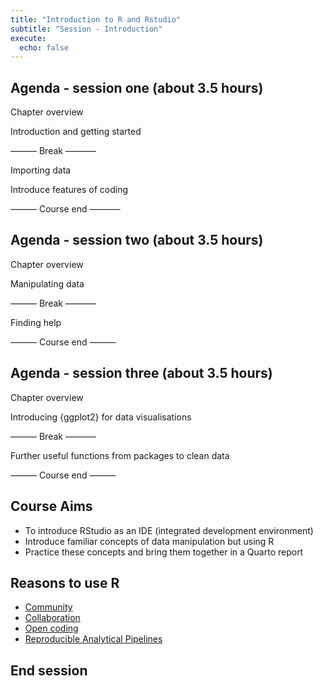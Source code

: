 ```yaml
---
title: "Introduction to R and Rstudio"
subtitle: "Session - Introduction"
execute: 
  echo: false
---
```


## Agenda - session one (about 3.5 hours)

Chapter overview

::: {.fragment .fade-in}
Introduction and getting started  
:::
::: {.fragment .fade-in}
--------- Break -----------  
:::
::: {.fragment .fade-in}
Importing data  
:::
::: {.fragment .fade-in}
Introduce features of coding  
:::
::: {.fragment .fade-in}
--------- Course end -----------
:::


## Agenda - session two (about 3.5 hours)

Chapter overview

::: {.fragment .fade-in}
Manipulating data
:::
::: {.fragment .fade-in}
--------- Break -----------
:::
::: {.fragment .fade-in}
Finding help
:::
::: {.fragment .fade-in}
--------- Course end ---------
:::

## Agenda - session three (about 3.5 hours)

Chapter overview

::: {.fragment .fade-in}
Introducing {ggplot2} for data visualisations
:::
::: {.fragment .fade-in}
--------- Break -----------
:::
::: {.fragment .fade-in}
Further useful functions from packages to clean data
:::
::: {.fragment .fade-in}
--------- Course end ---------
:::

## Course Aims

::: incremental
-   To introduce RStudio as an IDE (integrated development environment)
-   Introduce familiar concepts of data manipulation but using R
-   Practice these concepts and bring them together in a Quarto report
:::

## Reasons to use R

::: incremental
-   [Community](https://nhsrcommunity.slack.com)
-   [Collaboration](https://github.com/nhs-r-community)
-   [Open coding](https://www.gov.uk/government/publications/better-broader-safer-using-health-data-for-research-and-analysis/better-broader-safer-using-health-data-for-research-and-analysis)
-   [Reproducible Analytical Pipelines](https://analysisfunction.civilservice.gov.uk/support/reproducible-analytical-pipelines/)
:::

## End session
